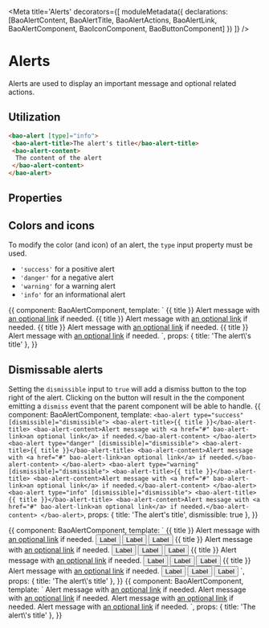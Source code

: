 
<Meta title='Alerts' decorators={[
  moduleMetadata({
    declarations: [BaoAlertContent, BaoAlertTitle, BaoAlertActions, BaoAlertLink, BaoAlertComponent, BaoIconComponent, BaoButtonComponent]
  })
]} />

# Alerts

Alerts are used to display an important message and optional related actions.

## Utilization
```html
<bao-alert [type]="info">
 <bao-alert-title>The alert's title</bao-alert-title>
 <bao-alert-content>
  The content of the alert
 </bao-alert-content>
</bao-alert>
```

## Properties

<Props of={BaoAlertComponent} />

## Colors and icons
To modify the color (and icon) of an alert, the `type` input property must be used.

* `'success'` for a positive alert
* `'danger'` for a negative alert
* `'warning'` for a warning alert
* `'info'` for an informational alert

<Preview>
  <Story name='alerts'>{{
    component: BaoAlertComponent,
    template: `
      <bao-alert type="success">
        <bao-alert-title>{{ title }}</bao-alert-title>
        <bao-alert-content>Alert message with <a href="#" bao-alert-link>an optional link</a> if needed.</bao-alert-content>
      </bao-alert>
      <bao-alert type="danger">
        <bao-alert-title>{{ title }}</bao-alert-title>
        <bao-alert-content>Alert message with <a href="#" bao-alert-link>an optional link</a> if needed.</bao-alert-content>
      </bao-alert>
      <bao-alert type="warning">
        <bao-alert-title>{{ title }}</bao-alert-title>
        <bao-alert-content>Alert message with <a href="#" bao-alert-link>an optional link</a> if needed.</bao-alert-content>
      </bao-alert>
      <bao-alert type="info">
        <bao-alert-title>{{ title }}</bao-alert-title>
        <bao-alert-content>Alert message with <a href="#" bao-alert-link>an optional link</a> if needed.</bao-alert-content>
      </bao-alert>
    `,
    props: {
      title: 'The alert\'s title'
    },
  }}
  </Story>
</Preview>

## Dismissable alerts
Setting the `dismissible` input to `true` will add a dismiss button to the top right of the alert. Clicking on the button will result in the
the component emitting a `dismiss` event that the parent component will be able to handle.
<Preview>
  <Story name='dismissible alerts'>{{
    component: BaoAlertComponent,
    template: `
      <bao-alert type="success" [dismissible]="dismissible">
        <bao-alert-title>{{ title }}</bao-alert-title>
        <bao-alert-content>Alert message with <a href="#" bao-alert-link>an optional link</a> if needed.</bao-alert-content>
      </bao-alert>
      <bao-alert type="danger" [dismissible]="dismissible">
        <bao-alert-title>{{ title }}</bao-alert-title>
        <bao-alert-content>Alert message with <a href="#" bao-alert-link>an optional link</a> if needed.</bao-alert-content>
      </bao-alert>
      <bao-alert type="warning" [dismissible]="dismissible">
        <bao-alert-title>{{ title }}</bao-alert-title>
        <bao-alert-content>Alert message with <a href="#" bao-alert-link>an optional link</a> if needed.</bao-alert-content>
      </bao-alert>
      <bao-alert type="info" [dismissible]="dismissible">
        <bao-alert-title>{{ title }}</bao-alert-title>
        <bao-alert-content>Alert message with <a href="#" bao-alert-link>an optional link</a> if needed.</bao-alert-content>
      </bao-alert>
    `,
    props: {
      title: 'The alert\'s title',
      dismissible: true
    },
  }}
  </Story>
</Preview>

<Preview>
  <Story name='alerts with actions'>{{
    component: BaoAlertComponent,
    template: `
      <bao-alert type="success">
        <bao-alert-title>{{ title }}</bao-alert-title>
        <bao-alert-content>Alert message with <a href="#" bao-alert-link>an optional link</a> if needed.</bao-alert-content>
        <bao-alert-actions>
          <button bao-button role="button" type="utility" level="primary">Label</button>
          <button bao-button role="button" type="utility" level="secondary">Label</button>
          <button bao-button role="button" type="utility" level="tertiary">Label</button>
        </bao-alert-actions>
      </bao-alert>
      <bao-alert type="danger">
        <bao-alert-title>{{ title }}</bao-alert-title>
        <bao-alert-content>Alert message with <a href="#" bao-alert-link>an optional link</a> if needed.</bao-alert-content>
        <bao-alert-actions>
          <button bao-button role="button" type="utility" level="primary">Label</button>
          <button bao-button role="button" type="utility" level="secondary">Label</button>
          <button bao-button role="button" type="utility" level="tertiary">Label</button>
        </bao-alert-actions>
      </bao-alert>
      <bao-alert type="warning">
        <bao-alert-title>{{ title }}</bao-alert-title>
        <bao-alert-content>Alert message with <a href="#" bao-alert-link>an optional link</a> if needed.</bao-alert-content>
        <bao-alert-actions>
          <button bao-button role="button" type="utility" level="primary">Label</button>
          <button bao-button role="button" type="utility" level="secondary">Label</button>
          <button bao-button role="button" type="utility" level="tertiary">Label</button>
        </bao-alert-actions>
      </bao-alert>
      <bao-alert type="info">
        <bao-alert-title>{{ title }}</bao-alert-title>
        <bao-alert-content>Alert message with <a href="#" bao-alert-link>an optional link</a> if needed.</bao-alert-content>
        <bao-alert-actions>
          <button bao-button role="button" type="utility" level="primary">Label</button>
          <button bao-button role="button" type="utility" level="secondary">Label</button>
          <button bao-button role="button" type="utility" level="tertiary">Label</button>
        </bao-alert-actions>
      </bao-alert>
    `,
    props: {
      title: 'The alert\'s title'
    },
  }}
  </Story>
</Preview>

<Preview>
  <Story name='alerts without title'>{{
    component: BaoAlertComponent,
    template: `
      <bao-alert type="success">
        <bao-alert-content>Alert message with <a href="#" bao-alert-link>an optional link</a> if needed.</bao-alert-content>
      </bao-alert>
      <bao-alert type="danger">
        <bao-alert-content>Alert message with <a href="#" bao-alert-link>an optional link</a> if needed.</bao-alert-content>
      </bao-alert>
      <bao-alert type="warning">
        <bao-alert-content>Alert message with <a href="#" bao-alert-link>an optional link</a> if needed.</bao-alert-content>
      </bao-alert>
      <bao-alert type="info">
        <bao-alert-content>Alert message with <a href="#" bao-alert-link>an optional link</a> if needed.</bao-alert-content>
      </bao-alert>
      `,
    props: {
      title: 'The alert\'s title'
    },
  }}
  </Story>
</Preview>